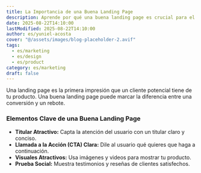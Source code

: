 ```yaml
---
title: La Importancia de una Buena Landing Page
description: Aprende por qué una buena landing page es crucial para el éxito de tu SaaS.
date: 2025-08-22T14:10:00
lastModified: 2025-08-22T14:10:00
author: es/yuniel-acosta
cover: "@/assets/images/blog-placeholder-2.avif"
tags:
  - es/marketing
  - es/design
  - es/product
category: es/marketing
draft: false
---
```


Una landing page es la primera impresión que un cliente potencial tiene de tu producto. Una buena landing page puede marcar la diferencia entre una conversión y un rebote.

### Elementos Clave de una Buena Landing Page

- **Titular Atractivo:** Capta la atención del usuario con un titular claro y conciso.
- **Llamada a la Acción (CTA) Clara:** Dile al usuario qué quieres que haga a continuación.
- **Visuales Atractivos:** Usa imágenes y videos para mostrar tu producto.
- **Prueba Social:** Muestra testimonios y reseñas de clientes satisfechos.
